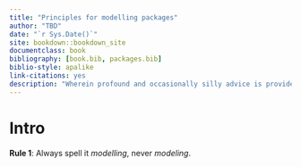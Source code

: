 ```yaml
--- 
title: "Principles for modelling packages"
author: "TBD"
date: "`r Sys.Date()`"
site: bookdown::bookdown_site
documentclass: book
bibliography: [book.bib, packages.bib]
biblio-style: apalike
link-citations: yes
description: "Wherein profound and occasionally silly advice is provided (always in passive voice) on how to write a modelling package on R. The current outline written by someone who has never actually written a modelling package in R."
---
```


# Intro

**Rule 1**: Always spell it *modelling*, never *modeling*.

